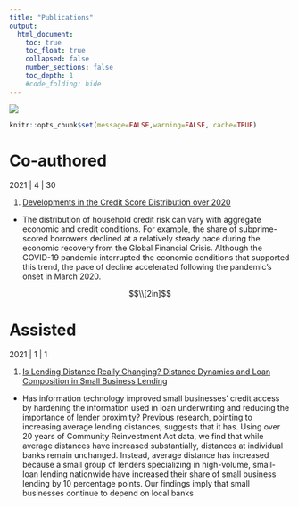 ```yaml
---
title: "Publications"
output:
  html_document:
    toc: true
    toc_float: true
    collapsed: false
    number_sections: false
    toc_depth: 1
    #code_folding: hide
---
```

</div>
<div class="col-sm-6">
<a href = "https://github.com/lmnathe/LucasNathe">
![](images\papers.jpg)
</a>
</div>
```r
knitr::opts_chunk$set(message=FALSE,warning=FALSE, cache=TRUE)
```


#  Co-authored

2021 | 4 | 30 

1. [Developments in the Credit Score Distribution over 2020](https://www.federalreserve.gov/econres/notes/feds-notes/developments-in-the-credit-score-distribution-over-2020-20210430.htm)
- The distribution of household credit risk can vary with aggregate economic and credit conditions. For example, the share of subprime-scored borrowers declined at a relatively steady pace during the economic recovery from the Global Financial Crisis. Although the COVID-19 pandemic interrupted the economic conditions that supported this trend, the pace of decline accelerated following the pandemic’s onset in March 2020.


$$\\[2in]$$

#  Assisted

2021 | 1 | 1 

1. [Is Lending Distance Really Changing? Distance Dynamics and Loan Composition in Small Business Lending](https://www.federalreserve.gov/econres/feds/files/2021011pap.pdf)
- Has information technology improved small businesses’ credit access by hardening the information used in loan underwriting and reducing the importance of lender proximity? Previous research, pointing to increasing average lending distances, suggests that it has. Using over 20 years of Community Reinvestment Act data, we find that while average distances have increased substantially, distances at individual banks remain unchanged. Instead, average distance has increased because a small group of lenders specializing in high-volume, small-loan lending nationwide have increased their share of small business lending by 10 percentage points. Our findings imply that small businesses continue to depend on local banks
